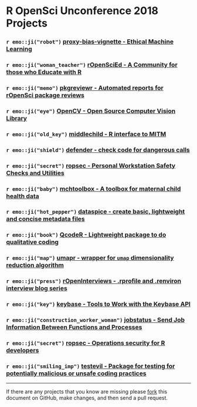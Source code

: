 # R OpenSci Unconference 2018 Projects

### `r emo::ji("robot")` [proxy-bias-vignette - Ethical Machine Learning](https://github.com/ropenscilabs/proxy-bias-vignette)

### `r emo::ji("woman_teacher")` [rOpenSciEd - A Community for those who Educate with R](https://github.com/ropenscilabs/rOpenSciEd)

### `r emo::ji("memo")` [pkgreviewr - Automated reports for rOpenSci package reviews](https://github.com/ropenscilabs/pkgreviewr/tree/pkgtests#ropensci-2018-pkgtests-branch)

### `r emo::ji("eye")` [OpenCV - Open Source Computer Vision Library](https://github.com/ropenscilabs/opencv)

### `r emo::ji("old_key")` [middlechild - R interface to MITM](https://github.com/ropenscilabs/middlechild)

### `r emo::ji("shield")` [defender - check code for dangerous calls](https://github.com/ropenscilabs/defender)

### `r emo::ji("secret")` [ropsec - Personal Workstation Safety Checks and Utilities](https://github.com/ropenscilabs/ropsec)

### `r emo::ji("baby")` [mchtoolbox - A toolbox for maternal child health data](https://github.com/ropenscilabs/mchtoolbox)

### `r emo::ji("hot_pepper")` [dataspice - create basic, lightweight and concise metadata files](https://github.com/ropenscilabs/dataspice)

### `r emo::ji("book")`  [QcodeR - Lightweight package to do qualitative coding](https://github.com/ropenscilabs/qcoder)

### `r emo::ji("map")` [umapr - wrapper for `umap` dimensionality reduction algorithm](https://github.com/ropenscilabs/umapr)

### `r emo::ji("press")` [rOpenInterviews - .rprofile and .renviron interview blog series](https://github.com/ropenscilabs/rOpenInterviews)

### `r emo::ji("key")` [keybase - Tools to Work with the Keybase API](https://github.com/ropenscilabs/keybase)

### `r emo::ji("construction_worker_woman")` [jobstatus - Send Job Information Between Functions and Processes](https://github.com/ropenscilabs/jobstatus)

### `r emo::ji("secret")` [ropsec - Operations security for R developers](https://github.com/ropenscilabs/ropsec)

### `r emo::ji("smiling_imp")` [testevil - Package for testing for potentially malicious or unsafe coding practices](https://github.com/ropenscilabs/testevil)

---

If there are any projects that you know are missing please
[fork](https://github.com/ropenscilabs/runconf18-projects) 
this document on GitHub, make changes, and then send a pull
request.
